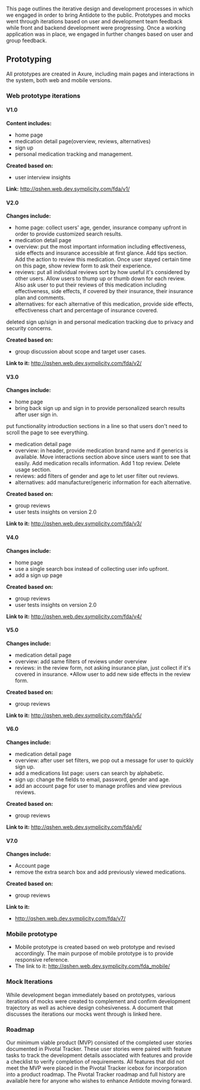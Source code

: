 This page outlines the iterative design and development processes in which we engaged in order to bring Antidote to the public.  Prototypes and mocks went through iterations based on user and development team feedback while front and backend development were progressing.  Once a working application was in place, we engaged in further changes based on user and group feedback.  

==Prototyping==

All prototypes are created in Axure, including main pages and interactions in the system, both web and mobile versions.

===Web prototype iterations===

====V1.0====

'''Content includes:'''
*home page
*medication detail page(overview, reviews, alternatives)
*sign up
*personal medication tracking and management.

'''Created based on:'''
*user interview insights

'''Link:''' 
http://qshen.web.dev.symplicity.com/fda/v1/

====V2.0====

'''Changes include:'''
*home page: collect users' age, gender, insurance company upfront in order to provide customized search results.
*medication detail page
*overview: put the most important information including effectiveness, side effects and insurance accessible at first glance. Add tips section. Add the action to review this medication. Once user stayed certain time on this page, show review form to ask their experience.
*reviews: put all individual reviews sort by how useful it's considered by other users. Allow users to thump up or thumb down for each review. Also ask user to put their reviews of this medication including effectiveness, side effects, if covered by their insurance, their insurance plan and comments.
*alternatives: for each alternative of this medication, provide side effects, effectiveness chart and percentage of insurance covered.
deleted sign up/sign in and personal medication tracking due to privacy and security concerns.

'''Created based on:'''
*group discussion about scope and target user cases.

'''Link to it:''' 
http://qshen.web.dev.symplicity.com/fda/v2/

====V3.0====

'''Changes include:'''
*home page
*bring back sign up and sign in to provide personalized search results after user sign in.
put functionality introduction sections in a line so that users don't need to scroll the page to see everything.
*medication detail page
*overview: in header, provide medication brand name and if generics is available. Move interactions section above since users want to see that easily. Add medication recalls information. Add 1 top review. Delete usage section.
*reviews: add filters of gender and age to let user filter out reviews.
*alternatives: add manufacturer/generic information for each alternative.

'''Created based on:'''
*group reviews
*user tests insights on version 2.0

'''Link to it:''' 
http://qshen.web.dev.symplicity.com/fda/v3/

====V4.0====

'''Changes include:'''
*home page
*use a single search box instead of collecting user info upfront.
*add a sign up page

'''Created based on:'''
*group reviews
*user tests insights on version 2.0

'''Link to it:''' 
http://qshen.web.dev.symplicity.com/fda/v4/

====V5.0====

'''Changes include:'''
*medication detail page
*overview: add same filters of reviews under overview
*reviews: in the review form, not asking insurance plan, just collect if it's covered in insurance. *Allow user to add new side effects in the review form.

'''Created based on:'''
*group reviews

'''Link to it:''' 
http://qshen.web.dev.symplicity.com/fda/v5/

====V6.0====

'''Changes include:'''
*medication detail page
*overview: after user set filters, we pop out a message for user to quickly sign up.
*add a medications list page: users can search by alphabetic.
*sign up: change the fields to email, password, gender and age.
*add an account page for user to manage profiles and view previous reviews.

'''Created based on:'''
*group reviews

'''Link to it:''' 
http://qshen.web.dev.symplicity.com/fda/v6/

====V7.0====

'''Changes include:'''
*Account page
*remove the extra search box and add previously viewed medications.

'''Created based on:'''
*group reviews

'''Link to it:''' 
*http://qshen.web.dev.symplicity.com/fda/v7/

===Mobile prototype===
*Mobile prototype is created based on web prototype and revised accordingly. The main purpose of mobile prototype is to provide responsive reference.
*The link to it: http://qshen.web.dev.symplicity.com/fda_mobile/

===Mock Iterations===
While development began immediately based on prototypes, various iterations of mocks were created to complement and confirm development trajectory as well as achieve design cohesiveness.  A document that discusses the iterations our mocks went through is linked here.

===Roadmap===
Our minimum viable product (MVP) consisted of the completed user stories documented in Pivotal Tracker.  These user stories were paired with feature tasks to track the development details associated with features and provide a checklist to verify completion of requirements.  All features that did not meet the MVP were placed in the Pivotal Tracker icebox for incorporation into a product roadmap.  The Pivotal Tracker roadmap and full history are available here for anyone who wishes to enhance Antidote moving forward.